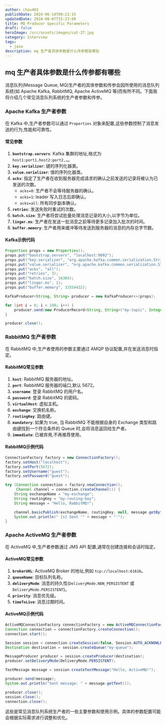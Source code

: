 ```yaml
---
author: chou403
publishDate: 2024-06-14T09:21:15
updatedDate: 2024-08-07T15:33:09
title: MQ Producer Specific Parameters
draft: false
heroImage: /src/assets/images/cat-27.jpg
category: Interview
tags:
  - java
description: mq 生产者具体参数是什么传参都有哪些
---
```


## mq 生产者具体参数是什么传参都有哪些

消息队列(Message Queue, MQ)生产者的具体参数和传参会因所使用的消息队列系统(如 Apache Kafka, RabbitMQ, Apache ActiveMQ 等)而有所不同。下面我将介绍几个常见消息队列系统的生产者参数和传参。

### Apache Kafka 生产者参数

在 Kafka 中,生产者参数可以通过 `Properties` 对象来配置,这些参数控制了消息发送的行为,性能和可靠性。

#### 常见参数

1. **`bootstrap.servers`**: Kafka 集群的地址,格式为 `host1:port1,host2:port2,…`。
2. **`key.serializer`**: 键的序列化器类。
3. **`value.serializer`**: 值的序列化器类。
4. **`acks`**: 指定了生产者在收到服务器完成请求的确认之前发送的记录将被认为已发送的次数。
   - `acks=0`: 生产者不会等待服务器的确认。
   - `acks=1`: leader 写入日志后即确认。
   - `acks=all`: 所有同步副本确认。
5. **`retries`**: 发送失败时重试的次数。
6. **`batch.size`**: 生产者将尝试批量处理消息记录的大小,以字节为单位。
7. **`linger.ms`**: 生产者在发送一批消息之前等待更多记录加入批次的时间。
8. **`buffer.memory`**: 生产者用来缓冲等待发送到服务器的消息的内存总字节数。

#### Kafka示例代码

```java
Properties props = new Properties();
props.put("bootstrap.servers", "localhost:9092");
props.put("key.serializer", "org.apache.kafka.common.serialization.StringSerializer");
props.put("value.serializer", "org.apache.kafka.common.serialization.StringSerializer");
props.put("acks", "all");
props.put("retries", 3);
props.put("batch.size", 16384);
props.put("linger.ms", 1);
props.put("buffer.memory", 33554432);

KafkaProducer<String, String> producer = new KafkaProducer<>(props);

for (int i = 0; i < 100; i++) {
    producer.send(new ProducerRecord<String, String>("my-topic", Integer.toString(i), Integer.toString(i)));
}

producer.close();
```

### RabbitMQ 生产者参数

在 RabbitMQ 中,生产者使用的参数主要通过 AMQP 协议配置,并在发送消息时指定。

#### RabbitMQ常见参数

1. **`host`**: RabbitMQ 服务器的地址。
2. **`port`**: RabbitMQ 服务器的端口,默认 5672。
3. **`username`**: 登录 RabbitMQ 的用户名。
4. **`password`**: 登录 RabbitMQ 的密码。
5. **`virtualHost`**: 虚拟主机。
6. **`exchange`**: 交换机名称。
7. **`routingKey`**: 路由键。
8. **`mandatory`**: 如果为 true, 当 RabbitMQ 不能根据自身的 Exchange 类型和路由键找到一个符合条件的 Queue 时,会将消息返回给生产者。
9. **`immediate`**: 已被弃用,不再推荐使用。

#### RabbitMQ示例代码

```java
ConnectionFactory factory = new ConnectionFactory();
factory.setHost("localhost");
factory.setPort(5672);
factory.setUsername("guest");
factory.setPassword("guest");

try (Connection connection = factory.newConnection();
     Channel channel = connection.createChannel()) {
    String exchangeName = "my-exchange";
    String routingKey = "my-routing-key";
    String message = "Hello, RabbitMQ!";

    channel.basicPublish(exchangeName, routingKey, null, message.getBytes("UTF-8"));
    System.out.println(" [x] Sent '" + message + "'");
}
```

### Apache ActiveMQ 生产者参数

在 ActiveMQ 中,生产者参数通过 JMS API 配置,通常在创建连接和会话时指定。

#### ActiveMQ常见参数

1. **`brokerURL`**: ActiveMQ Broker 的地址,例如 `tcp://localhost:61616`。
2. **`queueName`**: 目标队列名称。
3. **`deliveryMode`**: 消息的持久性(`DeliveryMode.NON_PERSISTENT` 或 `DeliveryMode.PERSISTENT`)。
4. **`priority`**: 消息优先级。
5. **`timeToLive`**: 消息过期时间。

#### ActiveMQ示例代码

```java
ActiveMQConnectionFactory connectionFactory = new ActiveMQConnectionFactory("tcp://localhost:61616");
Connection connection = connectionFactory.createConnection();
connection.start();

Session session = connection.createSession(false, Session.AUTO_ACKNOWLEDGE);
Destination destination = session.createQueue("my-queue");

MessageProducer producer = session.createProducer(destination);
producer.setDeliveryMode(DeliveryMode.PERSISTENT);

TextMessage message = session.createTextMessage("Hello, ActiveMQ!");

producer.send(message);
System.out.println("Sent message: " + message.getText());

producer.close();
session.close();
connection.close();
```

这些是常见消息队列系统生产者的一些主要参数和使用示例。具体的参数配置可能会根据实际需求进行调整和优化。
